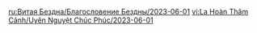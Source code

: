 {{Blessing of the Abyssal Moon
|name       = Drumming
|phase      = Waxing
|image      = Spiral Abyss Blessing 66.png
|details    = <li>After the character's Normal Attack hits an opponent, this opponent will be afflicted with a Sign of Snaring. After 3s, the Sign will be removed, dealing True DMG to this opponent. After a character's Normal Attack hits an opponent {{Color|BP|with a Sign of Snaring}}, the DMG dealt by the Sign's removal will be increased. This DMG can be increased for no more than 9 times.</li>
|time_start = 2023-06-01 04:00:00
|time_end   = 2023-06-16 03:59:59
}}
<noinclude>
[[ru:Витая Бездна/Благословение Бездны/2023-06-01]]
[[vi:La Hoàn Thâm Cảnh/Uyên Nguyệt Chúc Phúc/2023-06-01]]
</noinclude>